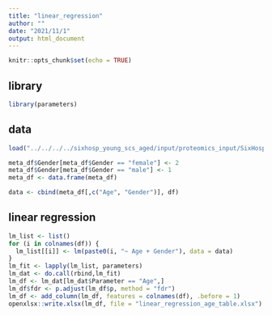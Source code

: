 ---
title: "linear_regression"
author: ""
date: "2021/11/1"
output: html_document
---

```{r setup, include=FALSE}
knitr::opts_chunk$set(echo = TRUE)
```

## library
```{r}
library(parameters)
```

## data
```{r}
load("../../../../sixhosp_young_scs_aged/input/proteomics_input/SixHosp_NC_SCS1_Young_145subjects_proteomics_missing50Percent_logRatio_meta.RData")

meta_df$Gender[meta_df$Gender == "female"] <- 2
meta_df$Gender[meta_df$Gender == "male"] <- 1
meta_df <- data.frame(meta_df)

data <- cbind(meta_df[,c("Age", "Gender")], df)
```

## linear regression
```{r}
lm_list <- list()
for (i in colnames(df)) {
  lm_list[[i]] <- lm(paste0(i, "~ Age + Gender"), data = data)
}
lm_fit <- lapply(lm_list, parameters)
lm_dat <- do.call(rbind,lm_fit)
lm_df <- lm_dat[lm_dat$Parameter == "Age",]
lm_df$fdr <- p.adjust(lm_df$p, method = "fdr")
lm_df <- add_column(lm_df, features = colnames(df), .before = 1)
openxlsx::write.xlsx(lm_df, file = "linear_regression_age_table.xlsx")
```

